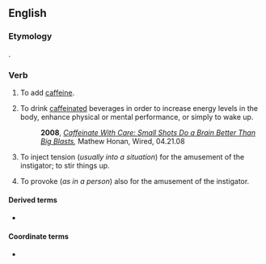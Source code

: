==English==

===Etymology===
{{suffix|caffeine|ate|lang=en}}.

===Verb===
{{en-verb|caffeinat}}

# To add [[caffeine]].
# {{lb|en|slang}} To drink [[caffeinated]] beverages in order to increase energy levels in the body, enhance physical or mental performance, or simply to wake up.
#: '''2008''', ''[http://www.wired.com/medtech/health/magazine/16-05/gs_02caffeinate Caffeinate With Care: Small Shots Do a Brain Better Than Big Blasts],'' Mathew Honan, Wired, 04.21.08
# {{lb|en|slang}} To inject tension (''usually into a situation'') for the amusement of the instigator; to stir things up.
# {{lb|en|slang}} To provoke (''as in a person'') also for the amusement of the instigator.

====Derived terms====
* {{l|en|caffeinator}}

====Coordinate terms====
* {{l|en|hydrate}}